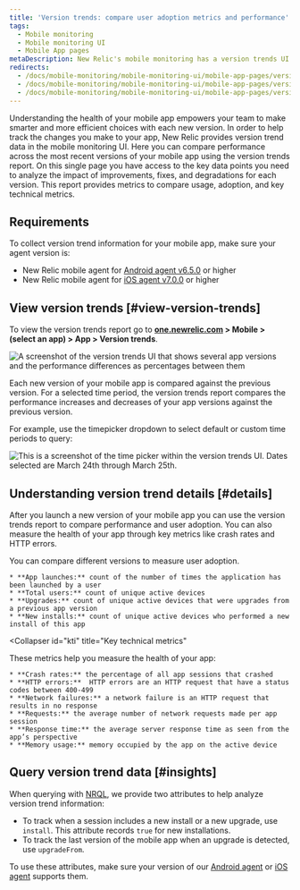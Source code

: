 ```yaml
---
title: 'Version trends: compare user adoption metrics and performance'
tags:
  - Mobile monitoring
  - Mobile monitoring UI
  - Mobile App pages
metaDescription: New Relic's mobile monitoring has a version trends UI that compares user adoption and performance metrics across the most recent versions of your mobile app.
redirects:
  - /docs/mobile-monitoring/mobile-monitoring-ui/mobile-app-pages/version-trends-report-page
  - /docs/mobile-monitoring/mobile-monitoring-ui/mobile-app-pages/version-trends-compare-performance-crash-metrics
  - /docs/mobile-monitoring/mobile-monitoring-ui/mobile-app-pages/version-trends-compare-usage-metrics-performance
---
```


Understanding the health of your mobile app empowers your team to make smarter and more efficient choices with each new version. In order to help track the changes you make to your app, New Relic provides version trend data in the mobile monitoring UI. Here you can compare performance across the most recent versions of your mobile app using the version trends report. On this single page you have access to the key data points you need to analyze the impact of improvements, fixes, and degradations for each version. This report provides metrics to compare usage, adoption, and key technical metrics.

## Requirements

To collect version trend information for your mobile app, make sure your agent version is:

* New Relic mobile agent for [Android agent v6.5.0](/docs/release-notes/mobile-release-notes/android-release-notes/) or higher
* New Relic mobile agent for [iOS agent v7.0.0](/docs/release-notes/mobile-release-notes/ios-release-notes/) or higher

## View version trends [#view-version-trends]

To view the version trends report go to **[one.newrelic.com](https://one.newrelic.com) > Mobile > (select an app) > App > Version trends**.

![A screenshot of the version trends UI that shows several app versions and the performance differences as percentages between them](./images/version-trends-ui.png "Mobile version trends UI")

Each new version of your mobile app is compared against the previous version. For a selected time period, the version trends report compares the performance increases and decreases of your app versions against the previous version.

For example, use the timepicker dropdown to select default or custom time periods to query:

![This is a screenshot of the time picker within the version trends UI. Dates selected are March 24th through March 25th.](./images/version-trends-time-picker.png "Mobile version trends time picker")

## Understanding version trend details [#details]

After you launch a new version of your mobile app you can use the version trends report to compare performance and user adoption. You can also measure the health of your app through key metrics like crash rates and HTTP errors.

<CollapserGroup>
  <Collapser
    id="adoption"
    title="Critical user adoption metrics"
  >
    You can compare different versions to measure user adoption.

    * **App launches:** count of the number of times the application has been launched by a user
    * **Total users:** count of unique active devices
    * **Upgrades:** count of unique active devices that were upgrades from a previous app version
    * **New installs:** count of unique active devices who performed a new install of this app
  </Collapser>

  <Collapser
    id="kti"
    title="Key technical metrics"
  >
  These metrics help you measure the health of your app:

    * **Crash rates:** the percentage of all app sessions that crashed
    * **HTTP errors:**  HTTP errors are an HTTP request that have a status codes between 400-499
    * **Network failures:** a network failure is an HTTP request that results in no response
    * **Requests:** the average number of network requests made per app session
    * **Response time:** the average server response time as seen from the app’s perspective
    * **Memory usage:** memory occupied by the app on the active device
  </Collapser>
</CollapserGroup>

## Query version trend data [#insights]

When querying with [NRQL](/docs/query-data/nrql-new-relic-query-language/getting-started/introduction-nrql), we provide two attributes to help analyze version trend information:

* To track when a session includes a new install or a new upgrade, use `install`. This attribute records `true` for new installations.
* To track the last version of the mobile app when an upgrade is detected, use `upgradeFrom`.

To use these attributes, make sure your version of our [Android agent](/docs/release-notes/mobile-release-notes/android-release-notes/) or [iOS agent](/docs/release-notes/mobile-release-notes/ios-release-notes/) supports them.